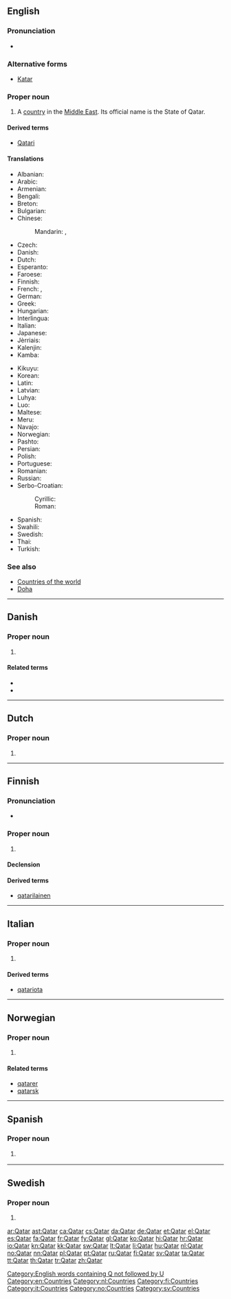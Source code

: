 {{also|qatar}}
==English==
{{wikipedia}}

===Pronunciation===
* {{audio|En-us-Qatar.ogg|Audio (US)}}

===Alternative forms===
* [[Katar]]

===Proper noun===
{{en-proper noun}}

# A [[country]] in the [[Middle East]]. Its official name is the State of Qatar.

====Derived terms====
* [[Qatari]]

====Translations====
{{trans-top|a country in the Middle East}}
* Albanian: {{t-|sq|Katari}}
* Arabic: {{t+|ar|قطر|m|tr=qáTar}}
* Armenian: {{t-|hy|Քաթար|tr=K'at'ar}}
* Bengali: {{t-|bn|কাতার|tr=katar}}
* Breton: {{t-|br|Qatar}}
* Bulgarian: {{t+|bg|Катар|m|tr=Kátar}}
* Chinese:
*: Mandarin: {{t-|cmn|卡塔爾|sc=Hani}}, {{t-|cmn|卡塔尔|tr=Kǎtǎ'ěr|sc=Hani}}
* Czech: {{t+|cs|Katar|m}}
* Danish: {{t-|da|Qatar}}
* Dutch: {{t+|nl|Qatar}}
* Esperanto: {{t-|eo|Kataro}}
* Faroese: {{t|fo|Katar|n}}
* Finnish: {{t+|fi|Qatar}}
* French: {{t+|fr|Qatar|m}}, {{t+|fr|Katar|m}}
* German: {{t+|de|Katar|n}}
* Greek: {{t+|el|Κατάρ|n|tr=Katár}}
* Hungarian: {{t+|hu|Katar}}
* Interlingua: {{t-|ia|Qatar}}
* Italian: {{t-|it|Qatar|m}}
* Japanese: {{t-|ja|カタール|tr=Katāru}}
* Jèrriais: {{tø|roa-jer|Qatar|m}}
* Kalenjin: {{tø|kln|Katar}}
* Kamba: {{tø|kam|Katar}}
{{trans-mid}}
* Kikuyu: {{tø|ki|Katar}}
* Korean: {{t+|ko|카타르|tr=Katareu|sc=Hang}}
* Latin: {{t-|la|Quataria}}
* Latvian: {{t|lv|Katara|f}}
* Luhya: {{tø|luy|Katar}}
* Luo: {{tø|luo|Katar}}
* Maltese: {{t-|mt|Qatar|alt=il-Qatar}}
* Meru: {{tø|mer|Katar}}
* Navajo: {{tø|nv|Kʼatár}}
* Norwegian: {{t+|no|Qatar}}
* Pashto: {{t+|ps|قطر|m|tr=qatər|sc=ps-Arab}}
* Persian: {{t+|fa|قطر|tr=Qatar|sc=fa-Arab}}
* Polish: {{t+|pl|Katar|m}}
* Portuguese: {{t+|pt|Catar|m}}
* Romanian: {{t-|ro|Qatar|n}}
* Russian: {{t+|ru|Катар|m|tr=Kátar, Katár}}
* Serbo-Croatian:
*: Cyrillic: {{t-|sh|Катар|m}}
*: Roman: {{t-|sh|Katar|m}}
* Spanish: {{t-|es|Catar|m}}
* Swahili: {{t+|sw|Katari}}
* Swedish: {{t+|sv|Qatar}}
* Thai: {{t+|th|กาตาร์|tr=kātā}}
* Turkish: {{t+|tr|Katar}}
{{trans-bottom}}

===See also===
* [[Appendix:Countries of the world|Countries of the world]]
* [[Doha]]

[[Category:English words containing Q not followed by U]]
[[Category:en:Countries]]

----

==Danish==

===Proper noun===
{{head|da|proper noun}}

# {{context|geography|country|lang=da}} {{l|en|Qatar}} {{gloss|country in the [[Middle East]]|lang=da}}

====Related terms====
* {{l|da|qatarer}}
* {{l|da|qatarsk}}

----

==Dutch==

===Proper noun===
{{nl-proper noun|n}}

# {{l|en|Qatar}}

[[Category:nl:Countries]]

----

==Finnish==
{{wikipedia|lang=fi}}

===Pronunciation===
* {{rhymes|ɑtɑr|lang=fi}}

===Proper noun===
{{fi-proper noun}}

# {{l|en|Qatar}}

====Declension====
{{fi-decl-paperi|Qatar|nopl=1|i=0}}

====Derived terms====
* [[qatarilainen]]

[[Category:fi:Countries]]

----

==Italian==
{{wikipedia|lang=it}}

===Proper noun===
{{it-proper noun|f}}

# {{l|en|Qatar}}

====Derived terms====
* [[qatariota]]

[[Category:it:Countries]]

----

==Norwegian==

===Proper noun===
{{head|no|proper noun}}

# {{l|en|Qatar}}

====Related terms====
* [[qatarer]]
* [[qatarsk]]

[[Category:no:Countries]]

----

==Spanish==

===Proper noun===
{{es-proper noun|m}}

# {{context|deprecated|lang=es}} {{alternative spelling of|Catar|lang=es}}
<!--in the RAE spelling reform of 2010, Qatar is deprecated and the official spelling is Catar-->

----

==Swedish==
{{wikipedia|lang=sv}}

===Proper noun===
{{head|sv|proper noun}}

# {{l|en|Qatar}}

[[Category:sv:Countries]]

[[ar:Qatar]]
[[ast:Qatar]]
[[ca:Qatar]]
[[cs:Qatar]]
[[da:Qatar]]
[[de:Qatar]]
[[et:Qatar]]
[[el:Qatar]]
[[es:Qatar]]
[[fa:Qatar]]
[[fr:Qatar]]
[[fy:Qatar]]
[[gl:Qatar]]
[[ko:Qatar]]
[[hi:Qatar]]
[[hr:Qatar]]
[[io:Qatar]]
[[kn:Qatar]]
[[kk:Qatar]]
[[sw:Qatar]]
[[lt:Qatar]]
[[li:Qatar]]
[[hu:Qatar]]
[[nl:Qatar]]
[[no:Qatar]]
[[nn:Qatar]]
[[pl:Qatar]]
[[pt:Qatar]]
[[ru:Qatar]]
[[fi:Qatar]]
[[sv:Qatar]]
[[ta:Qatar]]
[[tt:Qatar]]
[[th:Qatar]]
[[tr:Qatar]]
[[zh:Qatar]]